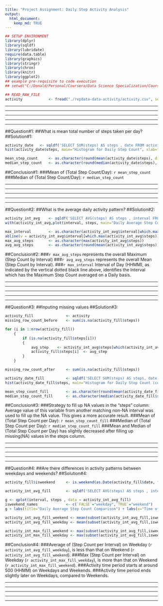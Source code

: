 ```yaml
---
title: "Project Assignment: Daily Step Activity Analysis"
output: 
  html_document: 
    keep_md: TRUE
---
```


```r
## SETUP ENVIRONMENT
library(dplyr)
library(sqldf)
library(lubridate)
require(data.table)
library(graphics)
library(stringr)
library(chron)
library(knitr)
library(ggplot2)
## example pre-requisite to code execution
## setwd("C:/Donald/Personal/Coursera/Data Science Specialization/Course5_Reproducible Research/Week2/Assignment")
```


```r
## READ_RAW_FILE
activity            <- fread("./repdata-data-activity/activity.csv", sep = ",", header= TRUE)
```

******************************************************************
******************************************************************
******************************************************************
******************************************************************
******************************************************************
##Question#1: 
##What is mean total number of steps taken per day?
##Solution#1:
```r
activity_date 	<- sqldf('SELECT SUM(steps) AS steps , date FROM activity  WHERE steps != "NA" GROUP BY date')
hist(activity_date$steps, main="Histogram for Daily Step Count", xlab="Step Count", ylab="Frequency (Count of Days)",    border="blue")

mean_step_count 	<- as.character(round(mean(activity_date$steps), digits = 0))
median_step_count 	<- as.character(round(median(activity_date$steps), digits = 0))
```
##Conclusion#1: 
###Mean of (Total Step Count/Day): `r mean_step_count`
###Median of (Total Step Count/Day): `r median_step_count`



******************************************************************
******************************************************************
******************************************************************
******************************************************************
******************************************************************
##Question#2: 
##What is the average daily activity pattern?
##Solution#2:
```r
activity_int_avg    <- sqldf('SELECT AVG(steps) AS steps , interval FROM activity  WHERE steps != "NA" GROUP BY interval')
with(activity_int_avg,plot(interval, steps, main="Daily Average Step Count by Time Interval", xlab="Time of Day (HHMM)", ylab="Average Step Count", type="l", col="red"), xlim = c("0000","2359"))

max_interval 	    <- as.character(activity_int_avg$interval[which.max(activity_int_avg$steps)])
abline(v = activity_int_avg$interval[which.max(activity_int_avg$steps)], col="black", lwd=3, lty=2)
max_avg_steps	    <- as.character(max(activity_int_avg$steps))
avg_avg_steps	    <- as.character(round(mean(activity_int_avg$steps)))
```
##Conclusion#2: 
###`r max_avg_steps` represents the overall Maximum (Step Count by Interval)
###`r avg_avg_steps` represents the overall Mean (Step Count by Interval).
###`r max_interval` Interval of Day (HHMM), as indicated by the vertical dotted black line above, identifies the Interval which has the Maximum Step Count averaged on a Daily basis.

******************************************************************
******************************************************************
******************************************************************
******************************************************************
******************************************************************
##Question#3: 
##Inputing missing values
##Solution#3:
```r
activity_fill	            <- activity
missing_row_count_before	<- sum(is.na(activity_fill$steps))

for (i in 1:nrow(activity_fill))
	{
		if (is.na(activity_fill$steps[i]))
		{
			avg_step 	<- activity_int_avg$steps[which(activity_int_avg$interval == activity_fill$interval[i])]
			activity_fill$steps[i] 	<- avg_step
		}
	}	

missing_row_count_after		<- sum(is.na(activity_fill$steps))

activity_date_fill		    <- sqldf('SELECT SUM(steps) AS steps, date FROM activity_fill GROUP BY date')
hist(activity_date_fill$steps, main="Histogram for Daily Step Count (complete data set)", xlab="Step Count", ylab="Frequency (Count of Days)",    border="orange")

mean_step_count_fill 		<- as.character(round(mean(activity_date_fill$steps)))
median_step_count_fill 		<- as.character(median(activity_date_fill$steps))
```
##Conclusion#3: 
###Strategy to fill up NA values in the "steps" column: Average value of this variable from another matching non-NA interval was used to fill up the NA value. This gives a more accurate result.
###Mean of (Total Step Count per Day): `r mean_step_count_fill`
###Median of (Total Step Count per Day): `r median_step_count_fill`
###Mean and Median of (Total Step Count per Day) has slightly decreased after filling up missing(NA) values in the steps column. 

******************************************************************
******************************************************************
******************************************************************
******************************************************************
******************************************************************
##Question#4: 
##Are there differences in activity patterns between weekdays and weekends?
##Solution#4:
```r
activity_fill$isweekend     <- is.weekend(as.Date(activity_fill$date, "%Y-%m-%d"))

activity_int_avg_fill 		<- sqldf('SELECT AVG(steps) AS steps , interval, isweekend FROM activity_fill  GROUP BY interval, isweekend')

g <- qplot(interval, steps , data = activity_int_avg_fill) 
isweekend_names			    <- c(`FALSE`="weekday",`TRUE`="weekend") 	
g + labs(title="Daily Average Step Count Comparison") + labs(x="Time of Day (HHMM)", y="Avg Daily Step Count") +geom_line(color="blue")+ geom_point() + facet_grid(. ~ isweekend, labeller = as_labeller(isweekend_names))

activity_int_avg_fill_weekend <- mean(subset(activity_int_avg_fill,isweekend==TRUE)$steps)
activity_int_avg_fill_weekday <- mean(subset(activity_int_avg_fill,isweekend==FALSE)$steps)

activity_int_max_fill_weekend <- max(subset(activity_int_avg_fill,isweekend==TRUE)$steps)
activity_int_max_fill_weekday <- max(subset(activity_int_avg_fill,isweekend==FALSE)$steps)

```
##Conclusion#4:
###Average of (Step Count per Interval) on Weekday (`r activity_int_avg_fill_weekday`), is less than that  on Weekend (`r activity_int_avg_fill_weekend`).
###Max (Step Count per Interval) on Weekday (`r activity_int_max_fill_weekday`), is more than that on Weekend (`r activity_int_max_fill_weekend`).
###Activity time period starts at around 500 (HHMM) on Weekdays and Weekends.
###Activity time period ends slightly later on Weekdays, compared to Weekends.

******************************************************************
******************************************************************
******************************************************************
******************************************************************
******************************************************************